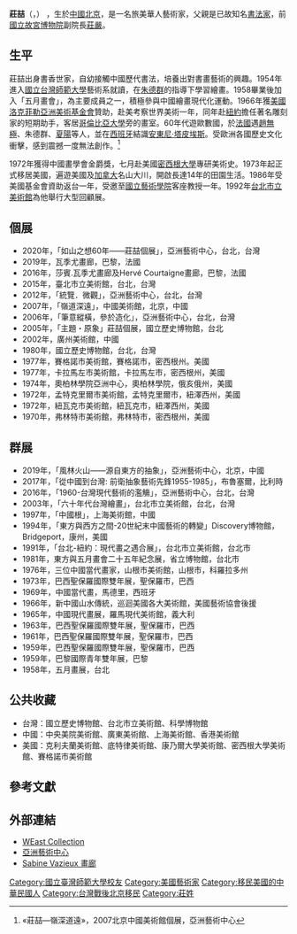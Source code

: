 {{blpunsourced|time=2015-02-27T01:07:23+00:00}}
'''莊喆'''（{{lang|fr|Chuang Che}}，{{bd|1934年}}） ，生於[[中華民國大陸時期|中國]][[北平市|北京]]，是一名旅美華人藝術家，父親是已故知名[[書法家|書法家]]，前[[國立故宮博物院|國立故宮博物院]]副院長[[莊嚴_(書法家)|莊嚴]]。

==生平==
莊喆出身書香世家，自幼接觸中國歷代書法，培養出對書畫藝術的興趣。1954年進入[[國立台灣師範大學|國立台灣師範大學]]藝術系就讀，在[[朱德群|朱德群]]的指導下學習繪畫。1958畢業後加入「五月畫會」，為主要成員之一，積極參與中國繪畫現代化運動。1966年獲[[美國|美國]][[洛克菲勒亞洲美術基金會|洛克菲勒亞洲美術基金會]]贊助，赴美考察世界美術一年，同年赴[[紐約|紐約]]擔任著名雕刻家{{link-en|西摩爾·立普頓|Seymour Lipton}}的短期助手，客居[[哥倫比亞大學|哥倫比亞大學]]旁的畫室。60年代遊歐數國，於[[法國|法國]]遇[[趙無極|趙無極]]、朱德群、[[夏陽|夏陽]]等人，並在[[西班牙|西班牙]]結識[[安東尼·塔皮埃斯|安東尼·塔皮埃斯]]。受歐洲各國歷史文化衝擊，感到震撼一度無法創作。<ref> «莊喆—嶺深道遠»，2007北京中國美術館個展，亞洲藝術中心 </ref>

1972年獲得中國畫學會金爵獎，七月赴美國[[密西根大學|密西根大學]]專研美術史。1973年起正式移居美國，遍遊美國及[[加拿大|加拿大]]名山大川，開啟長達14年的田園生活。1986年受美國基金會資助返台一年，受邀至[[國立藝術學院|國立藝術學院]]客座教授一年。1992年[[台北市立美術館|台北市立美術館]]為他舉行大型回顧展。

==個展==
* 2020年，「如山之想60年——莊喆個展」，亞洲藝術中心，台北，台灣
* 2019年，瓦季尤畫廊，巴黎，法國
* 2016年，莎賓.瓦季尤畫廊及Hervé Courtaigne畫廊，巴黎，法國
* 2015年，臺北市立美術館，台北，台灣
* 2012年，「統覽．微觀」，亞洲藝術中心，台北，台灣
* 2007年，「嶺道深遠」，中國美術館，北京，中國
* 2006年，「筆意縱橫，參於造化」，亞洲藝術中心，台北，台灣
* 2005年，「主題・原象」莊喆個展，國立歷史博物館，台北
* 2002年，廣州美術館，中國
* 1980年，國立歷史博物館，台北，台灣
* 1977年，賽格諾市美術館，賽格諾市，密西根州。美國
* 1977年，卡拉馬左市美術館，卡拉馬左市，密西根州，美國
* 1974年，奧柏林學院亞洲中心，奧柏林學院，俄亥俄州，美國
* 1972年，孟特克里爾市美術館，孟特克里爾市，紐澤西州，美國
* 1972年，紐瓦克市美術館，紐瓦克市，紐澤西州，美國
* 1970年，弗林特市美術館，弗林特市，密西根州，美國

==群展==
* 2019年，「風林火山——源自東方的抽象」，亞洲藝術中心，北京，中國
* 2017年，「從中國到台灣: 前衛抽象藝術先鋒1955-1985」，布魯塞爾，比利時
* 2016年，「1960-台灣現代藝術的濫觴」，亞洲藝術中心，台北，台灣
* 2003年，「六十年代台灣繪畫」，台北市立美術館，台北，台灣
* 1997年，「中國根」，上海美術館，中國
* 1994年，「東方與西方之間-20世紀末中國藝術的轉變」Discovery博物館，Bridgeport，康州，美國
* 1991年，「台北-紐約：現代畫之遇合展」，台北市立美術館，台北市
* 1981年，東方與五月畫會二十五年紀念展，省立博物館，台北市
* 1976年，三位中國當代畫家，山根市美術館，山根市，科羅拉多州
* 1973年，巴西聖保羅國際雙年展，聖保羅市，巴西
* 1969年，中國當代畫，馬德里，西班牙
* 1966年，新中國山水傳統，巡迴美國各大美術館，美國藝術協會後援
* 1965年，中國現代畫展，羅馬現代美術館，義大利
* 1963年，巴西聖保羅國際雙年展，聖保羅市，巴西
* 1961年，巴西聖保羅國際雙年展，聖保羅市，巴西
* 1959年，巴西聖保羅國際雙年展，聖保羅市，巴西
* 1959年，巴黎國際青年雙年展，巴黎
* 1958年，五月畫展，台北

==公共收藏==
* 台灣：國立歷史博物館、台北市立美術館、科學博物館
* 中國：中央美院美術館、廣東美術館、上海美術館、香港美術館
* 美國：克利夫蘭美術館、底特律美術館、康乃爾大學美術館、密西根大學美術館、賽格諾市美術館

== 參考文獻 ==
{{Reflist}}

==外部連結==
* [http://www.weastcollection.com WEast Collection]{{dead link|date=十月 2017 |bot=InternetArchiveBot }}
* [http://www.asiaartcenter.org/asia/portfolio/%E8%8E%8A%E5%90%89%E5%90%89/ 亞洲藝術中心] {{Wayback|url=http://www.asiaartcenter.org/asia/portfolio/%E8%8E%8A%E5%90%89%E5%90%89/ |date=20161116222158 }}
* [https://web.archive.org/web/20150226213422/http://www.vazieux.com/zh/ Sabine Vazieux 畫廊]

[[Category:國立臺灣師範大學校友|Category:國立臺灣師範大學校友]]
[[Category:美國藝術家|Category:美國藝術家]]
[[Category:移民美國的中華民國人|Category:移民美國的中華民國人]]
[[Category:台灣戰後北京移民|Category:台灣戰後北京移民]]
[[Category:莊姓|Category:莊姓]]